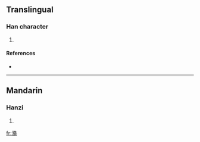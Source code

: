 ==Translingual==

===Han character===
{{Han char|rn=85|rad=水|as=11|sn=14|four=3812<sub>7</sub>|canj=水竹人月 (EHOB)}}

# {{defn|Han|sort=水11}}

====References====
* {{Han ref|kx=0648.240|dkj=18202|dj=1058.090|hdz=31725.090|uh=6F43|ud=28483|bh=E2AD|bd=58029}}

----

==Mandarin==

===Hanzi===
{{cmn-hanzi|pin=[[xún]] ([[xun2]])|wg=hsün<sup>2</sup>}}

# {{defn|Mandarin}}

[[fr:潃]]
